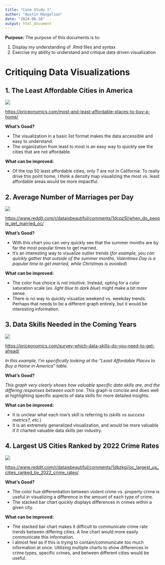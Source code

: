 ```yaml
---
title: "Case Study 1"
author: "Austin Mangelson"
date: "2024-06-10"
output: html_document
---
```


**Purpose:** The purpose of this documents is to:

1.  Display my understanding of .Rmd files and syntax
2.  Exercise my ability to understand and critique data driven visualization

# Critiquing Data Visualizations

## 1. The Least Affordable Cities in America

![](images/the-least-affordable-places-to-buy-a-home-in-america_2020-08-20T15_17_05.060Z.png)

<https://priceonomics.com/most-and-least-affordable-places-to-buy-a-home/>

**What's Good?**

-   The visualization in a basic list format makes the data accessible and easy to understand.
-   The organization from least to most is an easy way to quickly see the cities that are not affordable.

**What can be improved:**

-   Of the top 50 least affordable cities, only 7 are not in California. To really drive this point home, I think a density map visualizing the most vs. least affordable areas would be more impactful.

## 2. Average Number of Marriages per Day

![](images/lu2hoidlvr5d1.png)

<https://www.reddit.com/r/dataisbeautiful/comments/1dcpz5l/when_do_people_get_married_oc/>

**What's Good?**

-   With this chart you can very quickly see that the summer months are by far the most popular times to get married.
-   It's an interesting way to visualize outlier trends (*for example, you can quickly gather that outside of the summer months, Valentines Day is a popular time to get married, while Christmas is avoided*)

**What can be improved:**

-   The color hue choice is not intuitive. Instead, opting for a color saturation scale (*ex. light blue to dark blue*) might make a bit more sense.
-   There is no way to quickly visualize weekend vs. weekday trends. Perhaps that needs to be a different graph entirely, but it would be interesting information.

## 3. Data Skills Needed in the Coming Years

![](images/image1-42.png)

<https://priceonomics.com/survey-which-data-skills-do-you-need-to-get-ahead/>

*In this example, I'm specifically looking at the "Least Affordable Places to Buy a Home in America" table.*

**What's Good?**

*This graph very clearly shows how valuable specific data skills are, and the differing responses between each one.* This graph is concise and does well at highlighting specific aspects of data skills for more detailed insights.

**What can be improved:**

-   It is unclear what each row's skill is referring to (*skills vs success metrics?, etc.*)
-   It is an extremely generalized visualization, and would be more valuable if it charted valuable data skills per industry.

## 4. Largest US Cities Ranked by 2022 Crime Rates

![](images/largest_cities-01.png)

<https://www.reddit.com/r/dataisbeautiful/comments/1dbzkgj/oc_largest_us_cities_ranked_by_2022_crime_rates/>

**What's Good?**

-   The color hue differentiation between violent crime vs. property crime is useful in visualizing a difference in the amount of each type of crime.
-   The stacked bar chart quickly displays differences in crimes within a given city.

**What can be improved:**

-   The stacked bar chart makes it difficult to communicate crime rate trends between differing cities. A line chart would more easily communicate this information.
-   I almost feel as if this is trying to contain/communicate too much information at once. Utilizing multiple charts to show differences in crime types, specific crimes, and between different cities would be useful.

